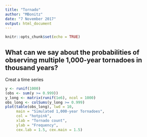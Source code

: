 ---
title: "Tornado"
author: "MBonitz"
date: "7 November 2017"
output: html_document
---

```{r setup, include=FALSE}
knitr::opts_chunk$set(echo = TRUE)
```

## What can we say about the probabilities of observing multiple 1,000-year tornadoes in thousand years?

Creat a time series

```{r Tornados}
y <- runif(1000)
(obs <- sum(y >= 0.999))
y_long <- matrix(runif(1e6), ncol = 1000)
obs_long <- colSums(y_long >= 0.999)
plot(table(obs_long), lwd = 10,
     main = "Simulated 1,000-year Tornadoes",
     col = "hotpink",
     xlab = "Tornado count",
     ylab = "Frequency",
     cex.lab = 1.5, cex.main = 1.5)
```

